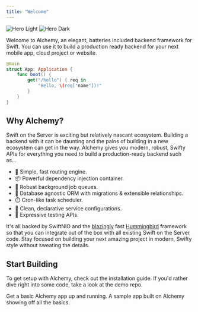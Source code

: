 ```yaml
---
title: "Welcome"
---
```


<img className="block dark:hidden" src="/images/hero.png" alt="Hero Light" />
<img
    className="hidden dark:block"
    src="/images/hero_dark.png"
    alt="Hero Dark"
/>

Welcome to Alchemy, an elegant, batteries included backend framework for Swift. You can use it to build a production ready backend for your next mobile app, cloud project or website.

```swift
@main
struct App: Application {
    func boot() {
        get("/hello") { req in
            "Hello, \(req["name"])!"
        }
    }
}
```

## Why Alchemy?

Swift on the Server is exciting but relatively nascant ecosystem. Building a backend with it can be daunting and the pains of building in a new ecosystem can get in the way. Alchemy gives you modern, robust, Swifty APIs for everything you need to build a production-ready backend such as...

-   💨 Simple, fast routing engine.
-   📦 Powerful dependency injection container.
-   🚀 Robust background job queues.
-   🐘 Database agnostic ORM with migrations & extensible relationships.
-   ⏱️ Cron-like task scheduler.
-   📄 Clean, declarative service configurations.
-   🧪 Expressive testing APIs.

It's all backed by SwiftNIO and the [blazingly](https://web-frameworks-benchmark.netlify.app/result?l=swift) fast [Hummingbird](https://github.com/hummingbird-project/hummingbird-core) framework so that you can integrate out of the box with all existing Swift on the Server code. Stay focused on building your next amazing project in modern, Swifty style without sweating the details.

## Start Building

To get setup with Alchemy, check out the installation guide. If you'd rather dive right into some code, take a look at the demo repo.

<CardGroup cols={2}>
    <Card
        title="Installation"
        icon="bolt-lightning"
        href="/old/docs/installation"
    >
        Get a basic Alchemy app up and running.
    </Card>
    <Card
        title="Demo"
        icon="stars"
        href="https://github.com/alchemy-swift/examples"
    >
        A sample app built on Alchemy showing off all the basics.
    </Card>
</CardGroup>
